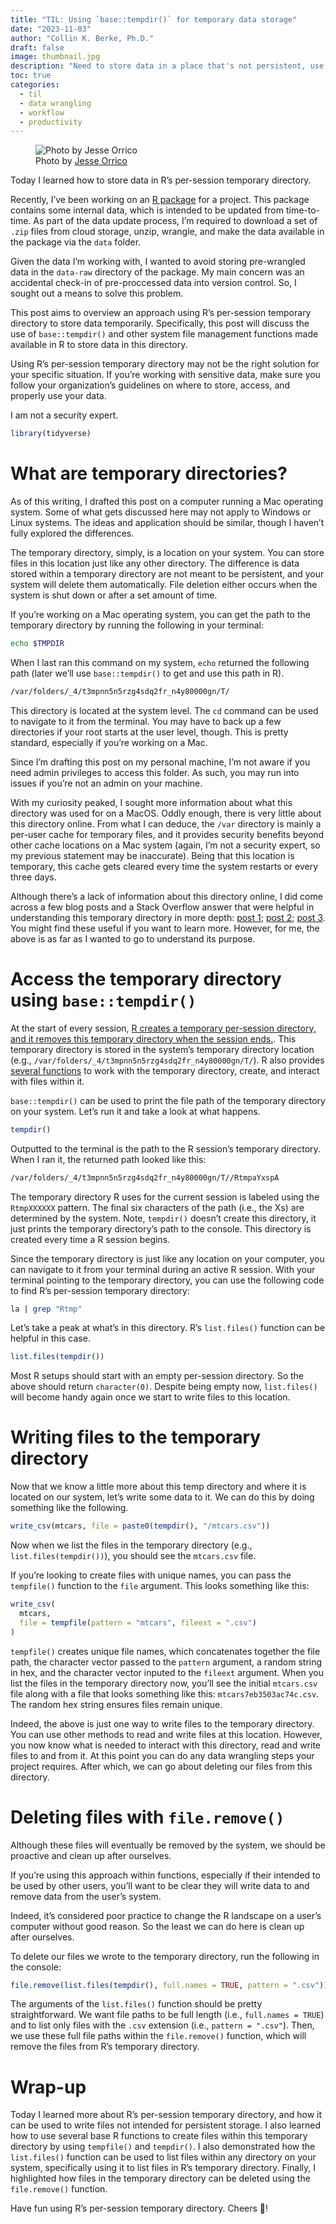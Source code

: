 ```yaml
---
title: "TIL: Using `base::tempdir()` for temporary data storage"
date: "2023-11-03"
author: "Collin K. Berke, Ph.D."
draft: false 
image: thumbnail.jpg
description: "Need to store data in a place that's not persistent, use a temporary directory"
toc: true
categories:
  - til
  - data wrangling
  - workflow
  - productivity
---
```


![Photo by [Jesse Orrico](https://unsplash.com/photos/gray-metal-drawers-h6xNSDlgciU)](thumbnail-wide.jpg)

Today I learned how to store data in R's per-session temporary directory.

Recently, I've been working on an [R package](https://r-pkgs.org/) for a project. This package contains some internal data, which is intended to be updated from time-to-time. As part of the data update process, I'm required to download a set of `.zip` files from cloud storage, unzip, wrangle, and make the data available in the package via the `data` folder.

Given the data I'm working with, I wanted to avoid storing pre-wrangled data in the `data-raw` directory of the package. My main concern was an accidental check-in of pre-proccessed data into version control. So, I sought out a means to solve this problem.

This post aims to overview an approach using R's per-session temporary directory to store data temporarily. Specifically, this post will discuss the use of `base::tempdir()` and other system file management functions made available in R to store data in this directory.

::: {.callout-warning}
Using R's per-session temporary directory may not be the right solution for your specific situation. If you're working with sensitive data, make sure you follow your organization's guidelines on where to store, access, and properly use your data. 

I am not a security expert.
:::

```r
library(tidyverse)
```

# What are temporary directories?

::: {.callout-note}
As of this writing, I drafted this post on a computer running a Mac operating system. Some of what gets discussed here may not apply to Windows or Linux systems. The ideas and application should be similar, though I haven't fully explored the differences.
:::

The temporary directory, simply, is a location on your system. You can store files in this location just like any other directory. The difference is data stored within a temporary directory are not meant to be persistent, and your system will delete them automatically. File deletion either occurs when the system is shut down or after a set amount of time.

If you're working on a Mac operating system, you can get the path to the temporary directory by running the following in your terminal:

```bash
echo $TMPDIR
```

When I last ran this command on my system, `echo` returned the following path (later we'll use `base::tempdir()` to get and use this path in R).

```txt
/var/folders/_4/t3mpnn5n5rzg4sdq2fr_n4y80000gn/T/
```

This directory is located at the system level. The `cd` command can be used to navigate to it from the terminal. You may have to back up a few directories if your root starts at the user level, though. This is pretty standard, especially if you're working on a Mac. 

::: {.callout-note}
Since I'm drafting this post on my personal machine, I'm not aware if you need admin privileges to access this folder. As such, you may run into issues if you're not an admin on your machine.
:::

With my curiosity peaked, I sought more information about what this directory was used for on a MacOS. Oddly enough, there is very little about this directory online. From what I can deduce, the `/var` directory is mainly a per-user cache for temporary files, and it provides security benefits beyond other cache locations on a Mac system (again, I'm not a security expert, so my previous statement may be inaccurate). Being that this location is temporary, this cache gets cleared every time the system restarts or every three days. 

Although there's a lack of information about this directory online, I did come across a few blog posts and a Stack Overflow answer that were helpful in understanding this temporary directory in more depth: [post 1](https://magnusviri.com/what-is-var-folders.html#:~:text=%22%2Fvar%2Ffolders%22%20(,%2C%20which%20are%20both%20rwxrwxrwt).); [post 2](https://apple.stackexchange.com/questions/22694/private-tmp-vs-private-var-tmp-vs-tmpdir); [post 3](https://macpaw.com/how-to/access-var-folder-mac). You might find these useful if you want to learn more. However, for me, the above is as far as I wanted to go to understand its purpose.

# Access the temporary directory using `base::tempdir()`

At the start of every session, [R creates a temporary per-session directory, and it removes this temporary directory when the session ends.](https://stackoverflow.com/a/13567465). This temporary directory is stored in the system's temporary directory location (e.g., `/var/folders/_4/t3mpnn5n5rzg4sdq2fr_n4y80000gn/T/`). R also provides [several functions](http://rstat.consulting/blog/temporary-dir-and-files-in-r/) to work with the temporary directory, create, and interact with files within it. 

`base::tempdir()` can be used to print the file path of the temporary directory on your system. Let's run it and take a look at what happens.

```r
tempdir()
```

Outputted to the terminal is the path to the R session's temporary directory. When I ran it, the returned path looked like this:

```txt
/var/folders/_4/t3mpnn5n5rzg4sdq2fr_n4y80000gn/T//RtmpaYxspA
```

The temporary directory R uses for the current session is labeled using the `RtmpXXXXXX` pattern. The final six characters of the path (i.e., the Xs) are determined by the system. Note, `tempdir()` doesn't create this directory, it just prints the temporary directory's path to the console. This directory is created every time a R session begins. 

Since the temporary directory is just like any location on your computer, you can navigate to it from your terminal during an active R session. With your terminal pointing to the temporary directory, you can use the following code to find R's per-session temporary directory:

```bash
la | grep "Rtmp"
```

Let's take a peak at what's in this directory. R's `list.files()` function can be helpful in this case. 

```r
list.files(tempdir())
```

Most R setups should start with an empty per-session directory. So the above should return `character(0)`. Despite being empty now, `list.files()` will become handy again once we start to write files to this location. 

# Writing files to the temporary directory

Now that we know a little more about this temp directory and where it is located on our system, let's write some data to it. We can do this by doing something like the following.  

```r
write_csv(mtcars, file = paste0(tempdir(), "/mtcars.csv"))
```

Now when we list the files in the temporary directory (e.g., `list.files(tempdir())`), you should see the `mtcars.csv` file. 

If you're looking to create files with unique names, you can pass the `tempfile()` function to the `file` argument. This looks something like this:

```r
write_csv(
  mtcars,
  file = tempfile(pattern = "mtcars", fileext = ".csv")
)
```

`tempfile()` creates unique file names, which concatenates together the file path, the character vector passed to the `pattern` argument, a random string in hex, and the character vector inputed to the `fileext` argument. When you list the files in the temporary directory now, you'll see the initial `mtcars.csv` file along with a file that looks something like this: `mtcars7eb3503ac74c.csv`. The random hex string ensures files remain unique.

Indeed, the above is just one way to write files to the temporary directory. You can use other methods to read and write files at this location. However, you now know what is needed to interact with this directory, read and write files to and from it. At this point you can do any data wrangling steps your project requires. After which, we can go about deleting our files from this directory.

# Deleting files with `file.remove()`

Although these files will eventually be removed by the system, we should be proactive and clean up after ourselves. 

::: {.callout-note}
If you're using this approach within functions, especially if their intended to be used by other users, you'll want to be clear they will write data to and remove data from the user's system. 

Indeed, it's considered poor practice to change the R landscape on a user's computer without good reason. So the least we can do here is clean up after ourselves.
:::

To delete our files we wrote to the temporary directory, run the following in the console:

```r
file.remove(list.files(tempdir(), full.names = TRUE, pattern = ".csv"))
```

The arguments of the `list.files()` function should be pretty straightforward. We want file paths to be full length (i.e., `full.names = TRUE`) and to list only files with the `.csv` extension (i.e., `pattern = ".csv"`). Then, we use these full file paths within the `file.remove()` function, which will remove the files from R's temporary directory. 

# Wrap-up

Today I learned more about R's per-session temporary directory, and how it can be used to write files not intended for persistent storage. I also learned how to use several base R functions to create files within this temporary directory by using `tempfile()` and `tempdir()`. I also demonstrated how the `list.files()` function can be used to list files within any directory on your system, specifically using it to list files in R's temporary directory. Finally, I highlighted how files in the temporary directory can be deleted using the `file.remove()` function. 

Have fun using R's per-session temporary directory. Cheers 🎉!
